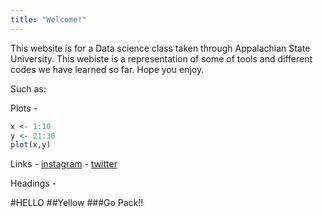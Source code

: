 ```yaml
---
title: "Welcome!"
---
```



This website is for a Data science class taken through Appalachian State University. This webiste is a representation of some of tools and different codes we have learned so far. Hope you enjoy.

Such as:

Plots - 
```r
x <- 1:10
y <- 21:30
plot(x,y)
```

Links - [instagram](https://www.instagram.com/?hl=en)
      - [twitter](https://twitter.com/?lang=en)
      
Headings - 

#HELLO
##Yellow
###Go Pack!!
